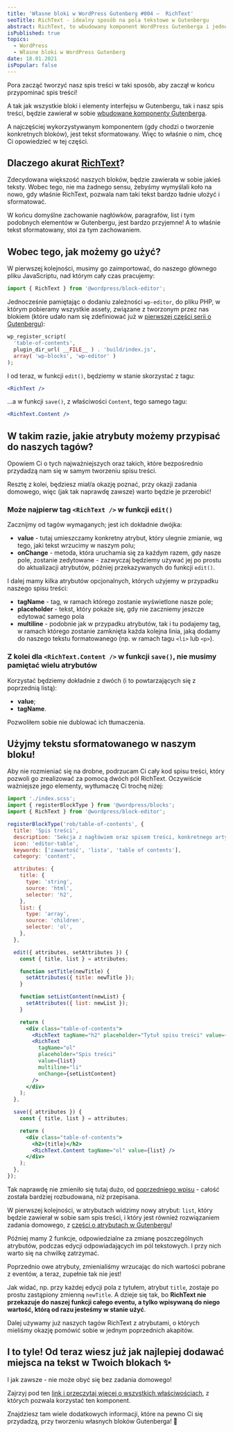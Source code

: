 ```yaml
---
title: 'Własne bloki w WordPress Gutenberg #004 –  RichText'
seoTitle: RichText - idealny sposób na pola tekstowe w Gutenbergu
abstract: RichText, to wbudowany komponent WordPress Gutenberga i jednocześnie, idealny sposób na dodawanie pól tekstowych, do naszych bloków 💪
isPublished: true
topics:
  - WordPress
  - Własne bloki w WordPress Gutenberg
date: 18.01.2021
isPopular: false
---
```


Pora zacząć tworzyć nasz spis treści w taki sposób, aby zaczął w końcu przypominać spis treści!

A tak jak wszystkie bloki i elementy interfejsu w Gutenbergu, tak i nasz spis treści, będzie zawierał w sobie [wbudowane komponenty Gutenberga](https://github.com/WordPress/gutenberg/tree/master/packages/components/src).

A najczęściej wykorzystywanym komponentem (gdy chodzi o tworzenie konkretnych bloków), jest tekst sformatowany. Więc to właśnie o nim, chcę Ci opowiedzieć w tej części.


<VideoInterlude id="51xGSH7Nbkk" title="Własne bloki w WordPress Gutenberg #004 – RichText" />

## Dlaczego akurat [RichText](https://developer.wordpress.org/block-editor/developers/richtext/)?

Zdecydowana większość naszych bloków, będzie zawierała w sobie jakieś teksty. Wobec tego, nie ma żadnego sensu, żebyśmy wymyślali koło na nowo, gdy właśnie RichText, pozwala nam taki tekst bardzo ładnie ułożyć i sformatować.

W końcu domyślne zachowanie nagłówków, paragrafów, list i tym podobnych elementów w Gutenbergu, jest bardzo przyjemne! A to właśnie tekst sformatowany, stoi za tym zachowaniem.

## Wobec tego, jak możemy go użyć?

W pierwszej kolejności, musimy go zaimportować, do naszego głównego pliku JavaScriptu, nad którym cały czas pracujemy:

```jsx
import { RichText } from '@wordpress/block-editor';
```

Jednocześnie pamiętając o dodaniu zależności `wp-editor`, do pliku PHP, w którym pobieramy wszystkie assety, związane z tworzonym przez nas blokiem (które udało nam się zdefiniować już w [pierwszej części serii o Gutenbergu](https://robertorlinski.pl/2020/11/16/wordpress-gutenberg-001/)):

```php
wp_register_script(
  'table-of-contents',
  plugin_dir_url( __FILE__ ) . 'build/index.js',
  array( 'wp-blocks', 'wp-editor' )
);
```

I od teraz, w funkcji `edit()`, będziemy w stanie skorzystać z tagu:

```jsx
<RichText />
```

...a w funkcji `save()`, z właściwości `Content`, tego samego tagu:

```jsx
<RichText.Content />
```

## W takim razie, jakie atrybuty możemy przypisać do naszych tagów?

Opowiem Ci o tych najważniejszych oraz takich, które bezpośrednio przydadzą nam się w samym tworzeniu spisu treści.

Resztę z kolei, będziesz miał/a okazję poznać, przy okazji zadania domowego, więc (jak tak naprawdę zawsze) warto będzie je przerobić!

### Może najpierw tag `<RichText />` w funkcji `edit()`

Zacznijmy od tagów wymaganych; jest ich dokładnie dwójka:

- **value** - tutaj umieszczamy konkretny atrybut, który ulegnie zmianie, wg tego, jaki tekst wrzucimy w naszym polu;
- **onChange** - metoda, która uruchamia się za każdym razem, gdy nasze pole, zostanie zedytowane - zazwyczaj będziemy używać jej po prostu do aktualizacji atrybutów, później przekazywanych do funkcji `edit()`.

I dalej mamy kilka atrybutów opcjonalnych, których użyjemy w przypadku naszego spisu treści:

- **tagName** - tag, w ramach którego zostanie wyświetlone nasze pole;
- **placeholder** - tekst, który pokaże się, gdy nie zaczniemy jeszcze edytować samego pola
- **multiline** - podobnie jak w przypadku atrybutów, tak i tu podajemy tag, w ramach którego zostanie zamknięta każda kolejna linia, jaką dodamy do naszego tekstu formatowanego (np. w ramach tagu `<li>` lub `<p>`).

### Z kolei dla `<RichText.Content />` w funkcji `save()`, nie musimy pamiętać wielu atrybutów

Korzystać będziemy dokładnie z dwóch (i to powtarzających się z poprzednią listą):

- **value**;
- **tagName**.

Pozwoliłem sobie nie dublować ich tłumaczenia.

## Użyjmy tekstu sformatowanego w naszym bloku!

Aby nie rozmieniać się na drobne, podrzucam Ci cały kod spisu treści, który pozwoli go zrealizować za pomocą dwóch pól RichText. Oczywiście ważniejsze jego elementy, wytłumaczę Ci trochę niżej:

```jsx
import './index.scss';
import { registerBlockType } from '@wordpress/blocks';
import { RichText } from '@wordpress/block-editor';

registerBlockType('rob/table-of-contents', {
  title: 'Spis treści',
  description: 'Sekcja z nagłówiem oraz spisem treści, konkretnego artykułu',
  icon: 'editor-table',
  keywords: ['zawartość', 'lista', 'table of contents'],
  category: 'content',

  attributes: {
    title: {
      type: 'string',
      source: 'html',
      selector: 'h2',
    },
    list: {
      type: 'array',
      source: 'children',
      selector: 'ol',
    },
  },

  edit({ attributes, setAttributes }) {
    const { title, list } = attributes;

    function setTitle(newTitle) {
      setAttributes({ title: newTitle });
    }

    function setListContent(newList) {
      setAttributes({ list: newList });
    }

    return (
      <div class="table-of-contents">
        <RichText tagName="h2" placeholder="Tytuł spisu treści" value={title} onChange={setTitle} />
        <RichText
          tagName="ol"
          placeholder="Spis treści"
          value={list}
          multiline="li"
          onChange={setListContent}
        />
      </div>
    );
  },

  save({ attributes }) {
    const { title, list } = attributes;

    return (
      <div class="table-of-contents">
        <h2>{title}</h2>
        <RichText.Content tagName="ol" value={list} />
      </div>
    );
  },
});
```

Tak naprawdę nie zmieniło się tutaj dużo, od [poprzedniego wpisu](./wordpress-gutenberg-003) - całość została bardziej rozbudowana, niż przepisana.

W pierwszej kolejności, w atrybutach widzimy nowy atrybut: `list`, który będzie zawierał w sobie sam spis treści, i który jest również rozwiązaniem zadania domowego, z [części o atrybutach w Gutenbergu](./wordpress-gutenberg-003)!

Później mamy 2 funkcje, odpowiedzialne za zmianę poszczególnych atrybutów, podczas edycji odpowiadających im pól tekstowych. I przy nich warto się na chwilkę zatrzymać.

Poprzednio owe atrybuty, zmienialiśmy wrzucając do nich wartości pobrane z eventów, a teraz, zupełnie tak nie jest!

Jak widać, np. przy każdej edycji pola z tytułem, atrybut `title`, zostaje po prostu zastąpiony zmienną `newTitle`. A dzieje się tak, bo **RichText nie przekazuje do naszej funkcji całego eventu, a tylko wpisywaną do niego wartość, którą od razu jesteśmy w stanie użyć**.

Dalej używamy już naszych tagów RichText z atrybutami, o których mieliśmy okazję pomówić sobie w jednym poprzednich akapitów.

## I to tyle! Od teraz wiesz już jak najlepiej dodawać miejsca na tekst w Twoich blokach ✨

I jak zawsze - nie może obyć się bez zadania domowego!

Zajrzyj pod ten [link i przeczytaj więcej o wszystkich właściwościach](https://github.com/WordPress/gutenberg/blob/master/packages/block-editor/src/components/rich-text/README.md), z których pozwala korzystać ten komponent.

Znajdziesz tam wiele dodatkowych informacji, które na pewno Ci się przydadzą, przy tworzeniu własnych bloków Gutenberga! 🎉

